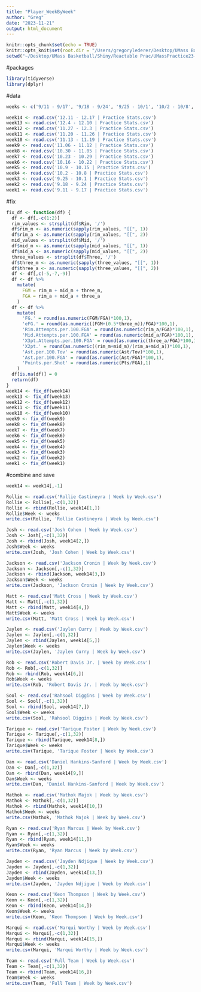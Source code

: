```yaml
---
title: "Player_WeekByWeek"
author: "Greg"
date: "2023-11-21"
output: html_document
---
```


```r
knitr::opts_chunk$set(echo = TRUE)
knitr::opts_knit$set(root.dir = "/Users/gregorylederer/Desktop/UMass Basketball/Shiny/Reactable Prac/UMassPractice23-24")
setwd("~/Desktop/UMass Basketball/Shiny/Reactable Prac/UMassPractice23-24")
```

#packages
```r
library(tidyverse)
library(dplyr)
```

#data
```r
weeks <- c('9/11 - 9/17', '9/18 - 9/24', '9/25 - 10/1', '10/2 - 10/8', '10/9 - 10/15', '10/16 - 10/22', '10/23 - 10/29', '10/30 - 11/5', '11/6 - 11/12', '11/13 - 11/19', '11/20 - 11/26', '11/27 - 12/3', '12/4 - 12/10', '12/11 - 12/17')

week14 <- read.csv('12.11 - 12.17 | Practice Stats.csv')
week13 <- read.csv('12.4 - 12.10 | Practice Stats.csv')
week12 <- read.csv('11.27 - 12.3 | Practice Stats.csv')
week11 <- read.csv('11.20 - 11.26 | Practice Stats.csv')
week10 <- read.csv('11.13 - 11.19 | Practice Stats.csv')
week9 <- read.csv('11.06 - 11.12 | Practice Stats.csv')
week8 <- read.csv('10.30 - 11.05 | Practice Stats.csv')
week7 <- read.csv('10.23 - 10.29 | Practice Stats.csv')
week6 <- read.csv('10.16 - 10.22 | Practice Stats.csv')
week5 <- read.csv('10.9 - 10.15 | Practice Stats.csv')
week4 <- read.csv('10.2 - 10.8 | Practice Stats.csv')
week3 <- read.csv('9.25 - 10.1 | Practice Stats.csv')
week2 <- read.csv('9.18 - 9.24 | Practice Stats.csv')
week1 <- read.csv('9.11 - 9.17 | Practice Stats.csv')
```

#fix
```r
fix_df <- function(df) {
  df <- df[,-c(1:2)]
  rim_values <- strsplit(df$Rim, '/')
  df$rim_m <- as.numeric(sapply(rim_values, "[[", 1))
  df$rim_a <- as.numeric(sapply(rim_values, "[[", 2))
  mid_values <- strsplit(df$Mid, '/')
  df$mid_m <- as.numeric(sapply(mid_values, "[[", 1))
  df$mid_a <- as.numeric(sapply(mid_values, "[[", 2))
  three_values <- strsplit(df$Three, '/')
  df$three_m <- as.numeric(sapply(three_values, "[[", 1))
  df$three_a <- as.numeric(sapply(three_values, "[[", 2))
  df <- df[,c(-5,-7,-9)]
  df <- df %>%
    mutate(
      FGM = rim_m + mid_m + three_m,
      FGA = rim_a + mid_a + three_a
    )
  df <- df %>%
    mutate(
      'FG.' = round(as.numeric(FGM/FGA)*100,1),
      'eFG.' = round(as.numeric((FGM+(0.5*three_m))/FGA)*100,1),
      'Rim.Attempts.per.100.FGA' = round(as.numeric(rim_a/FGA)*100,1),
      'Mid.Attempts.per.100.FGA' = round(as.numeric(mid_a/FGA)*100,1),
      'X3pt.Attempts.per.100.FGA' = round(as.numeric(three_a/FGA)*100,1),
      'X2pt.' = round(as.numeric((rim_m+mid_m)/(rim_a+mid_a))*100,1),
      'Ast.per.100.Tov' = round(as.numeric(Ast/Tov)*100,1),
      'Ast.per.100.FGA' = round(as.numeric(Ast/FGA)*100,1),
      'Points.per.Shot' = round(as.numeric(Pts/FGA),1)
    )
  df[is.na(df)] = 0
  return(df)
}
week14 <- fix_df(week14)
week13 <- fix_df(week13)
week12 <- fix_df(week12)
week11 <- fix_df(week11)
week10 <- fix_df(week10)
week9 <- fix_df(week9)
week8 <- fix_df(week8)
week7 <- fix_df(week7)
week6 <- fix_df(week6)
week5 <- fix_df(week5)
week4 <- fix_df(week4)
week3 <- fix_df(week3)
week2 <- fix_df(week2)
week1 <- fix_df(week1)
```

#combine and save
```r

week14 <- week14[,-1]

Rollie <- read.csv('Rollie Castineyra | Week by Week.csv')
Rollie <- Rollie[,-c(1,32)]
Rollie <- rbind(Rollie, week14[1,])
Rollie$Week <- weeks
write.csv(Rollie, 'Rollie Castineyra | Week by Week.csv')

Josh <- read.csv('Josh Cohen | Week by Week.csv')
Josh <- Josh[,-c(1,32)]
Josh <- rbind(Josh, week14[2,])
Josh$Week <- weeks
write.csv(Josh, 'Josh Cohen | Week by Week.csv')

Jackson <- read.csv('Jackson Cronin | Week by Week.csv')
Jackson <- Jackson[,-c(1,32)]
Jackson <- rbind(Jackson, week14[3,])
Jackson$Week <- weeks
write.csv(Jackson, 'Jackson Cronin | Week by Week.csv')

Matt <- read.csv('Matt Cross | Week by Week.csv')
Matt <- Matt[,-c(1,32)]
Matt <- rbind(Matt, week14[4,])
Matt$Week <- weeks
write.csv(Matt, 'Matt Cross | Week by Week.csv')

Jaylen <- read.csv('Jaylen Curry | Week by Week.csv')
Jaylen <- Jaylen[,-c(1,32)]
Jaylen <- rbind(Jaylen, week14[5,])
Jaylen$Week <- weeks
write.csv(Jaylen, 'Jaylen Curry | Week by Week.csv')

Rob <- read.csv('Robert Davis Jr. | Week by Week.csv')
Rob <- Rob[,-c(1,32)]
Rob <- rbind(Rob, week14[6,])
Rob$Week <- weeks
write.csv(Rob, 'Robert Davis Jr. | Week by Week.csv')

Sool <- read.csv('Rahsool Diggins | Week by Week.csv')
Sool <- Sool[,-c(1,32)]
Sool <- rbind(Sool, week14[7,])
Sool$Week <- weeks
write.csv(Sool, 'Rahsool Diggins | Week by Week.csv')

Tarique <- read.csv('Tarique Foster | Week by Week.csv')
Tarique <- Tarique[,-c(1,32)]
Tarique <- rbind(Tarique, week14[8,])
Tarique$Week <- weeks
write.csv(Tarique, 'Tarique Foster | Week by Week.csv')

Dan <- read.csv('Daniel Hankins-Sanford | Week by Week.csv')
Dan <- Dan[,-c(1,32)]
Dan <- rbind(Dan, week14[9,])
Dan$Week <- weeks
write.csv(Dan, 'Daniel Hankins-Sanford | Week by Week.csv')

Mathok <- read.csv('Mathok Majok | Week by Week.csv')
Mathok <- Mathok[,-c(1,32)]
Mathok <- rbind(Mathok, week14[10,])
Mathok$Week <- weeks
write.csv(Mathok, 'Mathok Majok | Week by Week.csv')

Ryan <- read.csv('Ryan Marcus | Week by Week.csv')
Ryan <- Ryan[,-c(1,32)]
Ryan <- rbind(Ryan, week14[11,])
Ryan$Week <- weeks
write.csv(Ryan, 'Ryan Marcus | Week by Week.csv')

Jayden <- read.csv('Jayden Ndjigue | Week by Week.csv')
Jayden <- Jayden[,-c(1,32)]
Jayden <- rbind(Jayden, week14[13,])
Jayden$Week <- weeks
write.csv(Jayden, 'Jayden Ndjigue | Week by Week.csv')

Keon <- read.csv('Keon Thompson | Week by Week.csv')
Keon <- Keon[,-c(1,32)]
Keon <- rbind(Keon, week14[14,])
Keon$Week <- weeks
write.csv(Keon, 'Keon Thompson | Week by Week.csv')

Marqui <- read.csv('Marqui Worthy | Week by Week.csv')
Marqui <- Marqui[,-c(1,32)]
Marqui <- rbind(Marqui, week14[15,])
Marqui$Week <- weeks
write.csv(Marqui, 'Marqui Worthy | Week by Week.csv')

Team <- read.csv('Full Team | Week by Week.csv')
Team <- Team[,-c(1,32)]
Team <- rbind(Team, week14[16,])
Team$Week <- weeks
write.csv(Team, 'Full Team | Week by Week.csv')
```

